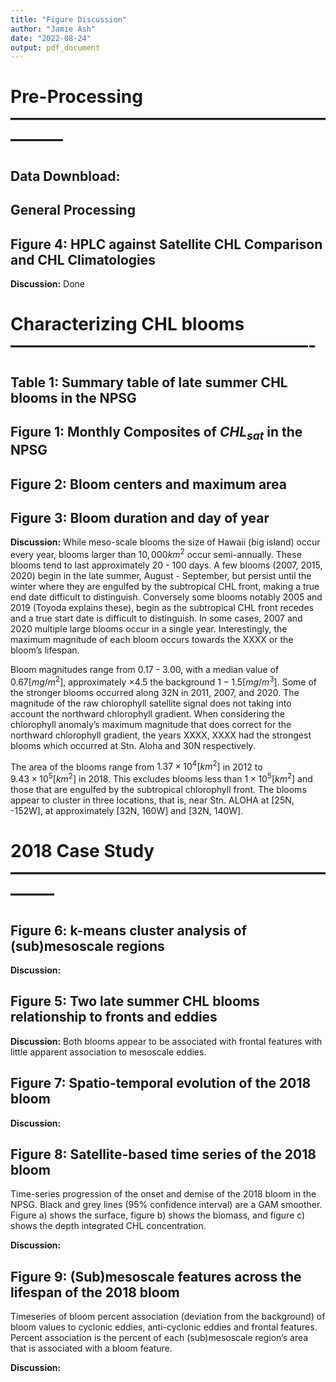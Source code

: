 ```yaml
---
title: "Figure Discussion"
author: "Jamie Ash"
date: "2022-08-24"
output: pdf_document
---
```


# Pre-Processing ---------------------------------------------------------------

## Data Downbload: 

## General Processing

## Figure 4: HPLC against Satellite CHL Comparison and CHL Climatologies

**Discussion:** Done

# Characterizing CHL blooms ----------------------------------------------------

## Table 1: Summary table of late summer CHL blooms in the NPSG

## Figure 1: Monthly Composites of $CHL_{sat}$ in the NPSG

## Figure 2: Bloom centers and maximum area

## Figure 3: Bloom duration and day of year

**Discussion:** While meso-scale blooms the size of Hawaii (big island) occur 
every year, blooms larger than $10,000 km^2$ occur semi-annually. These blooms 
tend to last approximately 20 - 100 days. A few blooms (2007, 2015, 2020) begin 
in the late summer, August - September, but persist until the winter where they 
are engulfed by the subtropical CHL front, making a true end date difficult to 
distinguish. Conversely some blooms notably 2005 and 2019 (Toyoda explains 
these), begin as the subtropical CHL front recedes and a true start date is 
difficult to distinguish. In some cases, 2007 and 2020 multiple large blooms 
occur in a single year. Interestingly, the maximum magnitude of each bloom 
occurs towards the XXXX or the bloom's lifespan. 

Bloom magnitudes range from 0.17 - 3.00, with a median value of $0.67 [mg/m^2]$, 
approximately $\times 4.5$ the background $1-1.5 [mg/m^3]$. Some of the stronger
blooms occurred along 32N in 2011, 2007, and 2020. The magnitude of the raw 
chlorophyll satellite signal does not taking into account the northward 
chlorophyll gradient. When considering the chlorophyll anomaly's maximum
magnitude that does correct for the northward chlorophyll gradient, the years
XXXX, XXXX had the strongest blooms which occurred at Stn. Aloha and 30N 
respectively. 

The area of the blooms range from $1.37 \times 10^4 [km^2]$ in 2012 to  
$9.43 \times 10^5 [km^2]$ in 2018. This excludes blooms less than 
$1 \times 10^5 [km^2]$ and those that are engulfed by the subtropical 
chlorophyll front. The blooms appear to cluster in three locations, that is, 
near Stn. ALOHA at [25N, -152W], at approximately [32N, 160W] and [32N, 140W]. 

# 2018 Case Study --------------------------------------------------------------

## Figure 6:  k-means cluster analysis of (sub)mesoscale regions

**Discussion:** 

## Figure 5: Two late summer CHL blooms relationship to fronts and eddies

**Discussion:** Both blooms appear to be associated with frontal features with 
little apparent association to mesoscale eddies.

## Figure 7: Spatio-temporal evolution of the 2018 bloom

**Discussion:** 

## Figure 8: Satellite-based time series of the 2018 bloom

Time-series progression of the onset and demise of the 2018 bloom in the NPSG. 
Black and grey lines (95% confidence interval) are a GAM smoother. Figure a) 
shows the surface, figure b) shows the biomass, and figure c) shows the depth 
integrated CHL concentration.

**Discussion:** 

## Figure 9: (Sub)mesoscale features across the lifespan of the 2018 bloom

Timeseries of bloom percent association (deviation from the background) of bloom 
values to cyclonic eddies, anti-cyclonic eddies and frontal features. Percent 
association is the percent of each (sub)mesoscale region’s area that is 
associated with a bloom feature.

**Discussion:** 



























































